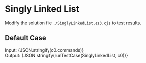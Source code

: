 


<Meta title="Data Structure/Linked List/Singly Linked List/Solution" />

# Singly Linked List

Modify the solution file `./SinglyLinkedList.es3.cjs` to test results.

## Default Case

<Canvas withSource="open">
  <Story name="Case 0" parameters={{ docs: { source: { code } } }}>
    <div>
      <span>Input: </span>
      <span>{JSON.stringify(c0.commands)}</span>
    </div>
    <div>
      <span>Output: </span>
      <span>{JSON.stringify(runTestCase(SinglyLinkedList, c0))}</span>
    </div>
  </Story>
</Canvas>

